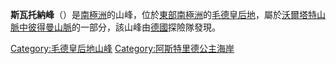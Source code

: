 {{coord|71|35|S|12|37|E|display=title}}

'''斯瓦托納峰'''（{{lang-en|Svarthorna Peaks}}）是[[南極洲|南極洲]]的山峰，位於[[東部南極洲|東部南極洲]]的[[毛德皇后地|毛德皇后地]]，屬於[[沃爾塔特山脈|沃爾塔特山脈]][[中彼得曼山脈|中彼得曼山脈]]的一部分，該山峰由[[德國|德國]]探險隊發現。

{{DEFAULTSORT:Svarthorna Peaks}}
[[Category:毛德皇后地山峰|Category:毛德皇后地山峰]]
[[Category:阿斯特里德公主海岸|Category:阿斯特里德公主海岸]]


{{PrincessAstridCoast-geo-stub}}